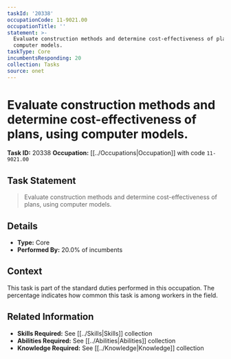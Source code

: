 ```yaml
---
taskId: '20338'
occupationCode: 11-9021.00
occupationTitle: ''
statement: >-
  Evaluate construction methods and determine cost-effectiveness of plans, using
  computer models.
taskType: Core
incumbentsResponding: 20
collection: Tasks
source: onet
---
```

# Evaluate construction methods and determine cost-effectiveness of plans, using computer models.

**Task ID:** 20338
**Occupation:** [[../Occupations|Occupation]] with code `11-9021.00`

## Task Statement

> Evaluate construction methods and determine cost-effectiveness of plans, using computer models.

## Details

- **Type:** Core
- **Performed By:** 20.0% of incumbents

## Context

This task is part of the standard duties performed in this occupation. The percentage indicates how common this task is among workers in the field.

## Related Information

- **Skills Required:** See [[../Skills|Skills]] collection
- **Abilities Required:** See [[../Abilities|Abilities]] collection
- **Knowledge Required:** See [[../Knowledge|Knowledge]] collection
